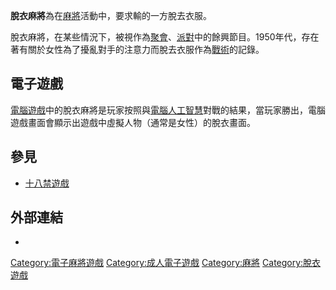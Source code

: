 {{noteTA
|1=zh-hans:麻将; zh-tw:麻將; zh-hk:麻雀;}}
{{Japanese|japanese=脱衣麻雀|kana=だついまーじゃん|romaji=}}

'''脫衣麻將'''為在[[麻將|麻將]]活動中，要求輸的一方脫去衣服。

脫衣麻將，在某些情況下，被視作為[[聚會|聚會]]、[[派對|派對]]中的餘興節目。1950年代，存在著有關於女性為了擾亂對手的注意力而脫去衣服作為[[戰術|戰術]]的記錄。

==電子遊戲==
[[電腦遊戲|電腦遊戲]]中的脫衣麻將是玩家按照與[[電腦|電腦]][[人工智慧|人工智慧]]對戰的結果，當玩家勝出，電腦遊戲畫面會顯示出遊戲中虛擬人物（通常是女性）的脫衣畫面。


==參見==
*[[十八禁遊戲|十八禁遊戲]]

==外部連結==
* [https://web.archive.org/web/20120503060747/http://www.geocities.co.jp/Playtown-Spade/7521/mahjong/ {{lang|ja|脱衣麻雀「それなら麻雀で勝負よ！」}}]{{ja icon}}

{{Adult game}}
{{電子遊戲類型}}
{{Nudity}}

[[Category:電子麻將遊戲|Category:電子麻將遊戲]]
[[Category:成人電子遊戲|Category:成人電子遊戲]]
[[Category:麻將|Category:麻將]]
[[Category:脫衣遊戲|Category:脫衣遊戲]]